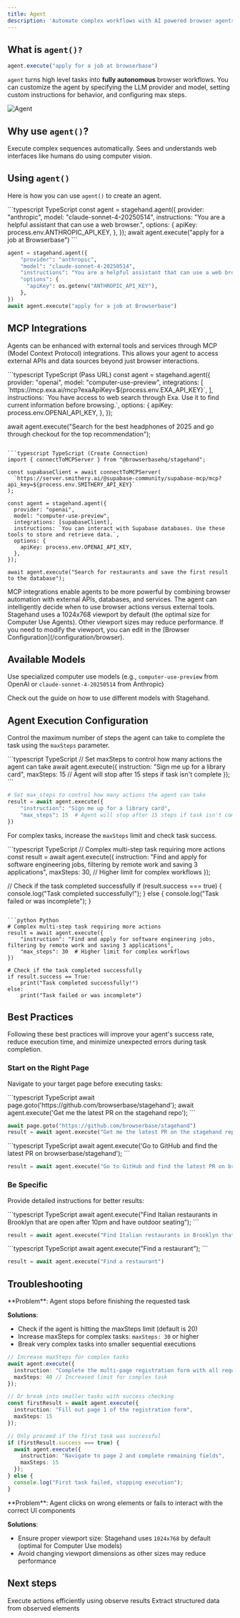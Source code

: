 ```yaml
---
title: Agent
description: 'Automate complex workflows with AI powered browser agents'
---
```


## What is `agent()?`

``` typescript
agent.execute("apply for a job at browserbase")
```
`agent` turns high level tasks into **fully autonomous** browser workflows. You can customize the agent by specifying the LLM provider and model, setting custom instructions for behavior, and configuring max steps.

<img src="/images/agent.gif" alt="Agent" />

## Why use `agent()`?

<CardGroup cols={2}>
  <Card title="Multi-Step Workflows" icon="route" href="#agent-execution-configuration">
    Execute complex sequences automatically.
  </Card>
  <Card title="Visual Understanding" icon="eye" href="/best-practices/computer-use">
    Sees and understands web interfaces like humans do using computer vision.
  </Card>
</CardGroup>


## Using `agent()`

Here is how you can use `agent()` to create an agent.

<CodeGroup>
```typescript TypeScript
const agent = stagehand.agent({
  provider: "anthropic",
  model: "claude-sonnet-4-20250514",
  instructions: "You are a helpful assistant that can use a web browser.",
  options: {
    apiKey: process.env.ANTHROPIC_API_KEY,
  },
});
await agent.execute("apply for a job at Browserbase")
```

```python Python
agent = stagehand.agent({
    "provider": "anthropic",
    "model": "claude-sonnet-4-20250514",
    "instructions": "You are a helpful assistant that can use a web browser.",
    "options": {
      "apiKey": os.getenv("ANTHROPIC_API_KEY"),
    },
})
await agent.execute("apply for a job at Browserbase")
```
</CodeGroup>

## MCP Integrations

Agents can be enhanced with external tools and services through MCP (Model Context Protocol) integrations. This allows your agent to access external APIs and data sources beyond just browser interactions.

<CodeGroup>
```typescript TypeScript (Pass URL)
const agent = stagehand.agent({
  provider: "openai",
  model: "computer-use-preview",
  integrations: [
    `https://mcp.exa.ai/mcp?exaApiKey=${process.env.EXA_API_KEY}`,
  ],
  instructions: `You have access to web search through Exa. Use it to find current information before browsing.`,
  options: {
    apiKey: process.env.OPENAI_API_KEY,
  },
});

await agent.execute("Search for the best headphones of 2025 and go through checkout for the top recommendation");
```

```typescript TypeScript (Create Connection)
import { connectToMCPServer } from "@browserbasehq/stagehand";

const supabaseClient = await connectToMCPServer(
  `https://server.smithery.ai/@supabase-community/supabase-mcp/mcp?api_key=${process.env.SMITHERY_API_KEY}`
);

const agent = stagehand.agent({
  provider: "openai",
  model: "computer-use-preview",
  integrations: [supabaseClient],
  instructions: `You can interact with Supabase databases. Use these tools to store and retrieve data.`,
  options: {
    apiKey: process.env.OPENAI_API_KEY,
  },
});

await agent.execute("Search for restaurants and save the first result to the database");
```
</CodeGroup>

<Tip>
MCP integrations enable agents to be more powerful by combining browser automation with external APIs, databases, and services. The agent can intelligently decide when to use browser actions versus external tools.
</Tip>

<Warning>
Stagehand uses a 1024x768 viewport by default (the optimal size for Computer Use Agents). Other viewport sizes may reduce performance. If you need to modify the viewport, you can edit in the [Browser Configuration](/configuration/browser).
</Warning>


## Available Models

Use specialized computer use models (e.g., `computer-use-preview` from OpenAI or `claude-sonnet-4-20250514` from Anthropic)

<Card title="Available Models" icon="robot" href="/configuration/models">
  Check out the guide on how to use different models with Stagehand.
</Card>

## Agent Execution Configuration

Control the maximum number of steps the agent can take to complete the task using the `maxSteps` parameter.

<CodeGroup>
```typescript TypeScript
// Set maxSteps to control how many actions the agent can take
await agent.execute({
  instruction: "Sign me up for a library card",
  maxSteps: 15 // Agent will stop after 15 steps if task isn't complete
});
```

```python Python
# Set max_steps to control how many actions the agent can take
result = await agent.execute({
    "instruction": "Sign me up for a library card",
    "max_steps": 15  # Agent will stop after 15 steps if task isn't complete
})
```
</CodeGroup>

For complex tasks, increase the `maxSteps` limit and check task success.

<CodeGroup>
```typescript TypeScript
// Complex multi-step task requiring more actions
const result = await agent.execute({
  instruction: "Find and apply for software engineering jobs, filtering by remote work and saving 3 applications",
  maxSteps: 30, // Higher limit for complex workflows
});

// Check if the task completed successfully
if (result.success === true) {
  console.log("Task completed successfully!");
} else {
  console.log("Task failed or was incomplete");
}
```

```python Python
# Complex multi-step task requiring more actions
result = await agent.execute({
    "instruction": "Find and apply for software engineering jobs, filtering by remote work and saving 3 applications",
    "max_steps": 30  # Higher limit for complex workflows
})

# Check if the task completed successfully
if result.success == True:
    print("Task completed successfully!")
else:
    print("Task failed or was incomplete")
```
</CodeGroup>

## Best Practices

Following these best practices will improve your agent's success rate, reduce execution time, and minimize unexpected errors during task completion.

### Start on the Right Page
Navigate to your target page before executing tasks:

<Tabs>
<Tab title="Do this">
<CodeGroup>
```typescript TypeScript
await page.goto('https://github.com/browserbase/stagehand');
await agent.execute('Get me the latest PR on the stagehand repo');
```

```python Python
await page.goto("https://github.com/browserbase/stagehand")
result = await agent.execute("Get me the latest PR on the stagehand repo")
```
</CodeGroup>
</Tab>

<Tab title="Don't do this">
<CodeGroup>
```typescript TypeScript
await agent.execute('Go to GitHub and find the latest PR on browserbase/stagehand');
```

```python Python
result = await agent.execute("Go to GitHub and find the latest PR on browserbase/stagehand")
```
</CodeGroup>
</Tab>
</Tabs>


### Be Specific
Provide detailed instructions for better results:

<Tabs>
<Tab title="Do this">
<CodeGroup>
```typescript TypeScript
await agent.execute("Find Italian restaurants in Brooklyn that are open after 10pm and have outdoor seating");
```

```python Python
result = await agent.execute("Find Italian restaurants in Brooklyn that are open after 10pm and have outdoor seating")
```
</CodeGroup>
</Tab>

<Tab title="Don't do this">
<CodeGroup>
```typescript TypeScript
await agent.execute("Find a restaurant");
```

```python Python
result = await agent.execute("Find a restaurant")
```
</CodeGroup>
</Tab>
</Tabs>

## Troubleshooting

<AccordionGroup>


<Accordion title="Agent is stopping before completing the task">
**Problem**: Agent stops before finishing the requested task

**Solutions**:
- Check if the agent is hitting the maxSteps limit (default is 20)
- Increase maxSteps for complex tasks: `maxSteps: 30` or higher
- Break very complex tasks into smaller sequential executions

```typescript
// Increase maxSteps for complex tasks
await agent.execute({
  instruction: "Complete the multi-page registration form with all required information",
  maxSteps: 40 // Increased limit for complex task
});

// Or break into smaller tasks with success checking
const firstResult = await agent.execute({
  instruction: "Fill out page 1 of the registration form", 
  maxSteps: 15
});

// Only proceed if the first task was successful
if (firstResult.success === true) {
  await agent.execute({
    instruction: "Navigate to page 2 and complete remaining fields",
    maxSteps: 15
  });
} else {
  console.log("First task failed, stopping execution");
}
```
</Accordion>

<Accordion title="Agent is failing to click the proper elements">
**Problem**: Agent clicks on wrong elements or fails to interact with the correct UI components

**Solutions**:
- Ensure proper viewport size: Stagehand uses `1024x768` by default (optimal for Computer Use models)
- Avoid changing viewport dimensions as other sizes may reduce performance
</Accordion>


</AccordionGroup>


## Next steps

<CardGroup cols={2}>
<Card title="Act" icon="play" href="/basics/act">
  Execute actions efficiently using observe results
</Card>

<Card title="Extract" icon="download" href="/basics/extract">
  Extract structured data from observed elements
</Card>
</CardGroup>